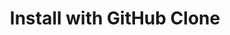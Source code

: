 ---
title: 'Install with GitHub Clone'
description: 'Instruction on how to install g4f on your computer'
---
